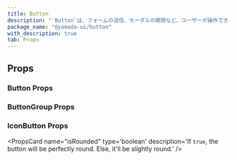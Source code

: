 ```yaml
---
title: Button
description: "`Button`は、フォームの送信、モーダルの開閉など、ユーザーが操作できるインタラクティブなコンポーネントです。"
package_name: "@yamada-ui/button"
with_description: true
tab: Props
---
```


## Props

### Button Props

<PropsCard
  name="colorScheme"
  type='"whiteAlpha" | "blackAlpha" | "gray" | "zinc" | "neutral" | "stone" | "red" | "rose" | "pink" | "orange" | "amber" | "yellow" | "lime" | "green" | "emerald" | "teal" | "cyan" | "sky" | "blue" | "indigo" | "violet" | "purple" | "fuchsia"'
  description="The visual color appearance of the component."
/>
<PropsCard
  name="isActive"
  type="boolean"
  description="If `true`, the button is represented as active."
/>
<PropsCard
  name="isDisabled"
  type="boolean"
  description="If `true`, the button is disabled."
/>
<PropsCard
  name="isLoading"
  type="boolean"
  description="If `true`, the loading state of the button is represented."
/>
<PropsCard
  name="leftIcon"
  type="ReactElement<any, string | JSXElementConstructor<any>>"
  description="The icon to display at the left side of the button."
/>
<PropsCard
  name="loadingIcon"
  type='type ONLY_FOR_FORMAT =
  | "audio"
  | "grid"
  | ReactElement<any, string | JSXElementConstructor<any>>
  | "oval"
  | "dots"
  | "puff"
  | "rings"
  | "circles"'
  description="The icon to display when the button is loading."
/>
<PropsCard
  name="loadingPlacement"
  type='"end" | "start"'
  description="The placement of the loading indicator. Accepts `start` or `end`."
/>
<PropsCard
  name="loadingText"
  type="string"
  description="The text to display when the button is loading."
/>
<PropsCard
  name="rightIcon"
  type="ReactElement<any, string | JSXElementConstructor<any>>"
  description="The icon to display at the right side of the button."
/>
<PropsCard
  name="size"
  type='"xs" | "sm" | "md" | "lg"'
  description="The size of the Button."
/>
<PropsCard
  name="variant"
  type='"solid" | "outline" | "link" | "ghost" | "unstyled"'
  description="The variant of the Button."
/>

### ButtonGroup Props

<PropsCard
  name="direction"
  type='"-moz-initial" | "inherit" | "initial" | "revert" | "revert-layer" | "unset" | "column" | "column-reverse" | "row" | "row-reverse" | ResponsiveObject<FlexDirection> | ColorModeArray<...> | ResponsiveObject<...> | ColorModeArray<...> | ((theme: StyledTheme) => UIValue<...>)'
  description="The CSS `flex-direction` property."
/>
<PropsCard
  name="isAttached"
  type="boolean"
  description="If `true`, the borderRadius of button that are direct children will be altered to look flushed together."
/>
<PropsCard
  name="isDisabled"
  type="boolean"
  description="If `true`, all wrapped button will be disabled."
/>

### IconButton Props

<PropsCard name="icon"
type='ReactElement<any, string | JSXElementConstructor<any>>'
description='The icon to be used in the button.' />
<PropsCard name="isActive"
type='boolean'
description='If `true`, the button is represented as active.' />
<PropsCard name="isDisabled"
type='boolean'
description='If `true`, the button is disabled.' />
<PropsCard name="isLoading"
type='boolean'
description='If `true`, the loading state of the button is represented.' />
<PropsCard name="isRounded"
type='boolean'
description='If `true`, the button will be perfectly round. Else, it'll be slightly round.' />
